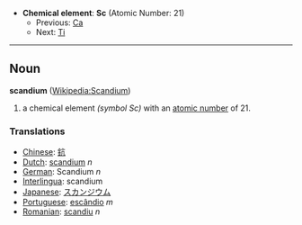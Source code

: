 *'''Chemical element''': '''Sc''' (Atomic Number: 21)
**Previous: [[Calcium|Ca]]
**Next: [[Titanium|Ti]]
----
== Noun ==
'''scandium''' ([[en:Scandium|Wikipedia:Scandium]])

# a chemical element ''(symbol Sc)'' with an [[atomic number]] of 21.

===Translations===
*[[Chinese]]: [[鈧]]
*[[Dutch]]: [[scandium]] ''n''
*[[German]]: Scandium ''n''
*[[Interlingua]]: scandium
*[[Japanese]]: [[スカンジウム]]
*[[Portuguese]]: [[escândio]] ''m''
*[[Romanian]]: [[scandiu]] ''n''